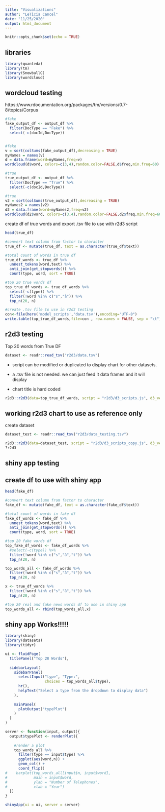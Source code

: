 ```yaml
---
title: "Visualizations"
author: "LeTicia Cancel"
date: "11/25/2020"
output: html_document
---
```


```r
knitr::opts_chunk$set(echo = TRUE)
```

## libraries
```r
library(quanteda)
library(tm)
library(SnowballC)
library(wordcloud)
```

## wordcloud testing

https://www.rdocumentation.org/packages/tm/versions/0.7-8/topics/Corpus 

```r
#fake
fake_output_df <- output_df %>%
  filter(DocType == "Fake") %>%
  select(-c(docId,DocType))


#fake
v = sort(colSums(fake_output_df),decreasing = TRUE)
myNames = names(v)
d = data.frame(word=myNames,freq=v)
wordcloud(d$word, colors=c(3,4),random.color=FALSE,d$freq,min.freq=60)

#true
true_output_df <- output_df %>%
  filter(DocType == "True") %>%
  select(-c(docId,DocType))

#true
v2 = sort(colSums(true_output_df),decreasing = TRUE)
myNames2 = names(v2)
d2 = data.frame(word=myNames2,freq=v2)
wordcloud(d2$word, colors=c(3,4),random.color=FALSE,d2$freq,min.freq=60)
```


create df of true words and export .tsv file to use with r2d3 script
```r
head(true_df)

#convert text column from factor to character 
true_df <- mutate(true_df, text = as.character(true_df$text))

#total count of words in true df
true_df_words <- true_df %>%
  unnest_tokens(word,text) %>%
  anti_join(get_stopwords()) %>%
  count(type, word, sort = TRUE)

#top 20 true words df
top_true_df_words <- true_df_words %>%
  select(-c(type)) %>%
  filter(!word %in% c("s","â")) %>%
  top_n(20, n)

#create .tsv file to use in r2d3 testing
con<-file(here('model_scripts','data.tsv'),encoding="UTF-8")
write.table(top_true_df_words,file=con , row.names = FALSE, sep = "\t")
```

## r2d3 testing

Top 20 words from True DF
```r

dataset <- readr::read_tsv("r2d3/data.tsv")

```

- script can be modified or duplicated to display chart for other datasets.

- a .tsv file is not needed. we can just feed it data frames and it will display 

- chart title is hard coded
```r
r2d3::r2d3(data=top_true_df_words, script = "r2d3/d3_scripts.js", d3_version = "3", container = "div")
```






## working r2d3 chart to use as reference only 
create dataset 
```r
dataset_test <- readr::read_tsv("r2d3/data_testing.tsv")
```

```r
r2d3::r2d3(data=dataset_test, script = "r2d3/d3_scripts_copy.js", d3_version = "3", container = "div")
?r2d3
```

## shiny app testing


## create df to use with shiny app
```r
head(fake_df)

#convert text column from factor to character 
fake_df <- mutate(fake_df, text = as.character(fake_df$text))

#total count of words in fake df
fake_df_words <- fake_df %>%
  unnest_tokens(word,text) %>%
  anti_join(get_stopwords()) %>%
  count(type, word, sort = TRUE)

#top 20 fake words df
top_fake_df_words <- fake_df_words %>%
  #select(-c(type)) %>%
  filter(!word %in% c("s","â","t")) %>%
  top_n(20, n)

top_words_all <- fake_df_words %>%
  filter(!word %in% c("s","â","t")) %>%
  top_n(20, n)

x <- true_df_words %>%
  filter(!word %in% c("s","â","t")) %>%
  top_n(20, n)

#top 20 real and fake news words df to use in shiny app
top_words_all <- rbind(top_words_all,x)

```


## shiny app Works!!!!!
```r
library(shiny)
library(datasets)
library(tidyr)

ui <- fluidPage(
  titlePanel("Top 20 Words"),
  
  sidebarLayout(
    sidebarPanel(
      selectInput("type", "Type:",
                  choices = top_words_all$type),
      hr(),
      helpText("Select a type from the dropdown to display data")
    ),
    
    mainPanel(
      plotOutput("typePlot")
    )
  )
)

server <- function(input, output){
  output$typePlot <- renderPlot({
    
    #render a plot
    top_words_all %>%
      filter(type == input$type) %>%
      ggplot(aes(word,n)) +
      geom_col() +
      coord_flip()
#    barplot(top_words_all[input$n, input$word],
#            main = input$word,
#            ylab = "Number of Telephones",
#            xlab = "Year")
  })
}

shinyApp(ui = ui, server = server)
```

